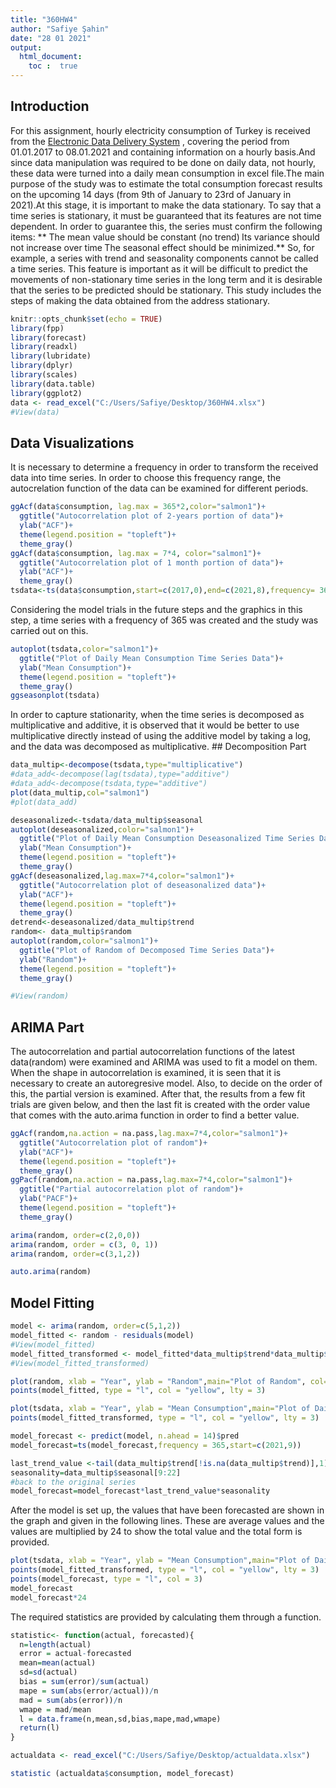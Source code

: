 ```yaml
---
title: "360HW4"
author: "Safiye Şahin"
date: "28 01 2021"
output: 
  html_document:
    toc :  true
---
```

## Introduction
For this assignment, hourly electricity consumption of Turkey is received  from the [Electronic Data Delivery System](https://seffaflik.epias.com.tr/transparency/tuketim/gerceklesen-tuketim/gercek-zamanli-tuketim.xhtml) , covering the period from 01.01.2017 to 08.01.2021 and containing information on a hourly basis.And since data manipulation was required to be done on daily data, not hourly, these data were turned into a daily mean consumption in excel file.The main purpose of the study was to estimate the total consumption forecast results on the upcoming 14 days (from 9th of January to
23rd of January in 2021).At this stage, it is important to make the data stationary.
To say that a time series is stationary, it must be guaranteed that its features are not time dependent. In order to guarantee this, the series must confirm the following items:
** The mean value should be constant (no trend)**
** Its variance should not increase over time**
** The seasonal effect should be minimized.**
So, for example, a series with trend and seasonality components cannot be called a time series. This feature is important as it will be difficult to predict the movements of non-stationary time series in the long term and it is desirable that the series to be predicted should be stationary. This study includes the steps of making the data obtained from the address stationary.

```r
knitr::opts_chunk$set(echo = TRUE)
library(fpp)
library(forecast)
library(readxl)
library(lubridate)
library(dplyr)
library(scales)
library(data.table)
library(ggplot2)
data <- read_excel("C:/Users/Safiye/Desktop/360HW4.xlsx")
#View(data)
```

## Data Visualizations
It is necessary to determine a frequency in order to transform the received data into time series. In order to choose this frequency range, the autocrelation function of the data can be examined for different periods.

```r
ggAcf(data$consumption, lag.max = 365*2,color="salmon1")+
  ggtitle("Autocorrelation plot of 2-years portion of data")+
  ylab("ACF")+
  theme(legend.position = "topleft")+
  theme_gray()
ggAcf(data$consumption, lag.max = 7*4, color="salmon1")+
  ggtitle("Autocorrelation plot of 1 month portion of data")+
  ylab("ACF")+
  theme_gray()
tsdata<-ts(data$consumption,start=c(2017,0),end=c(2021,8),frequency= 365)
```

Considering the model trials in the future steps and the graphics in this step, a time series with a frequency of 365 was created and the study was carried out on this.

```r
autoplot(tsdata,color="salmon1")+
  ggtitle("Plot of Daily Mean Consumption Time Series Data")+
  ylab("Mean Consumption")+
  theme(legend.position = "topleft")+
  theme_gray()
ggseasonplot(tsdata)
```

In order to capture stationarity, when the time series is decomposed as multiplicative and additive, it is observed that it would be better to use multiplicative directly instead of using the additive model by taking a log, and the data was decomposed as multiplicative.
## Decomposition Part
```r
data_multip<-decompose(tsdata,type="multiplicative")
#data_add<-decompose(lag(tsdata),type="additive")
#data_add<-decompose(tsdata,type="additive")
plot(data_multip,col="salmon1")
#plot(data_add)

```

```r
deseasonalized<-tsdata/data_multip$seasonal
autoplot(deseasonalized,color="salmon1")+
  ggtitle("Plot of Daily Mean Consumption Deseasonalized Time Series Data")+
  ylab("Mean Consumption")+
  theme(legend.position = "topleft")+
  theme_gray()
ggAcf(deseasonalized,lag.max=7*4,color="salmon1")+
  ggtitle("Autocorrelation plot of deseasonalized data")+
  ylab("ACF")+
  theme(legend.position = "topleft")+
  theme_gray()
detrend<-deseasonalized/data_multip$trend
random<- data_multip$random
autoplot(random,color="salmon1")+
  ggtitle("Plot of Random of Decomposed Time Series Data")+
  ylab("Random")+
  theme(legend.position = "topleft")+
  theme_gray()

#View(random)
```

## ARIMA Part
 The autocorrelation and partial autocorrelation functions of the latest data(random) were examined and ARIMA was used to fit a model on them. When the shape in autocorrelation is examined, it is seen that it is necessary to create an autoregresive model. Also, to decide on the order of this, the partial version is examined. After that, the results from a few fit trials are given below, and then the last fit is created with the order value that comes with the auto.arima function in order to find a better value.

```r

ggAcf(random,na.action = na.pass,lag.max=7*4,color="salmon1")+
  ggtitle("Autocorrelation plot of random")+
  ylab("ACF")+
  theme(legend.position = "topleft")+
  theme_gray()
ggPacf(random,na.action = na.pass,lag.max=7*4,color="salmon1")+
  ggtitle("Partial autocorrelation plot of random")+
  ylab("PACF")+
  theme(legend.position = "topleft")+
  theme_gray()

```


```r

arima(random, order=c(2,0,0))
arima(random, order = c(3, 0, 1))
arima(random, order=c(3,1,2))

```

```r
auto.arima(random)
```

## Model Fitting
```r
model <- arima(random, order=c(5,1,2))
model_fitted <- random - residuals(model)
#View(model_fitted)
model_fitted_transformed <- model_fitted*data_multip$trend*data_multip$seasonal
#View(model_fitted_transformed)
```




```r
plot(random, xlab = "Year", ylab = "Random",main="Plot of Random", col="salmon1")
points(model_fitted, type = "l", col = "yellow", lty = 3)

plot(tsdata, xlab = "Year", ylab = "Mean Consumption",main="Plot of Daily Mean Consumption Time Series Data",col="salmon1")
points(model_fitted_transformed, type = "l", col = "yellow", lty = 3)

```


```r
model_forecast <- predict(model, n.ahead = 14)$pred
model_forecast=ts(model_forecast,frequency = 365,start=c(2021,9))

last_trend_value <-tail(data_multip$trend[!is.na(data_multip$trend)],1)
seasonality=data_multip$seasonal[9:22]
#back to the original series
model_forecast=model_forecast*last_trend_value*seasonality
```

After the model is set up, the values that have been forecasted are shown in the graph and given in the following lines. These are average values and the values are multiplied by 24 to show the total value and the total form is provided.

```r
plot(tsdata, xlab = "Year", ylab = "Mean Consumption",main="Plot of Daily Mean Consumption Time Series Data",col="salmon1")
points(model_fitted_transformed, type = "l", col = "yellow", lty = 3)
points(model_forecast, type = "l", col = 3)
model_forecast
model_forecast*24
```
The required statistics are provided by calculating them through a function.

```r
statistic<- function(actual, forecasted){
  n=length(actual)
  error = actual-forecasted
  mean=mean(actual)
  sd=sd(actual)
  bias = sum(error)/sum(actual)
  mape = sum(abs(error/actual))/n
  mad = sum(abs(error))/n
  wmape = mad/mean
  l = data.frame(n,mean,sd,bias,mape,mad,wmape)
  return(l)
}

actualdata <- read_excel("C:/Users/Safiye/Desktop/actualdata.xlsx")

statistic (actualdata$consumption, model_forecast)

```



